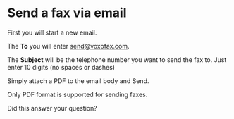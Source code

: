 # Send a fax via email

First you will start a new email. 

The <strong>To</strong> you will enter [send@voxofax.com](send@voxofax.com).

The <strong>Subject</strong> will be the telephone number you want to send the fax to. Just enter 10 digits (no spaces or dashes)

Simply attach a PDF to the email body and Send.

Only PDF format is supported for sending faxes.

Did this answer your question?